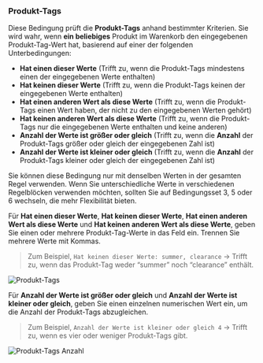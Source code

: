 ### Produkt-Tags

Diese Bedingung prüft die **Produkt-Tags** anhand bestimmter Kriterien. Sie wird wahr, wenn **ein beliebiges** Produkt im Warenkorb den eingegebenen Produkt-Tag-Wert hat, basierend auf einer der folgenden Unterbedingungen:

- **Hat einen dieser Werte** (Trifft zu, wenn die Produkt-Tags mindestens einen der eingegebenen Werte enthalten)
- **Hat keinen dieser Werte** (Trifft zu, wenn die Produkt-Tags keinen der eingegebenen Werte enthalten)
- **Hat einen anderen Wert als diese Werte** (Trifft zu, wenn die Produkt-Tags einen Wert haben, der nicht zu den eingegebenen Werten gehört)
- **Hat keinen anderen Wert als diese Werte** (Trifft zu, wenn die Produkt-Tags nur die eingegebenen Werte enthalten und keine anderen)
- **Anzahl der Werte ist größer oder gleich** (Trifft zu, wenn die **Anzahl** der Produkt-Tags größer oder gleich der eingegebenen Zahl ist)
- **Anzahl der Werte ist kleiner oder gleich** (Trifft zu, wenn die **Anzahl** der Produkt-Tags kleiner oder gleich der eingegebenen Zahl ist)

<Warning>
  Sie können diese Bedingung nur mit denselben Werten in der gesamten Regel verwenden. Wenn Sie unterschiedliche Werte in verschiedenen Regelblöcken verwenden möchten, sollten Sie auf Bedingungsset 3, 5 oder 6 wechseln, die mehr Flexibilität bieten.
</Warning>

Für **Hat einen dieser Werte**, **Hat keinen dieser Werte**, **Hat einen anderen Wert als diese Werte** und **Hat keinen anderen Wert als diese Werte**, geben Sie einen oder mehrere Produkt-Tag-Werte in das Feld ein. Trennen Sie mehrere Werte mit Kommas.

> Zum Beispiel, `Hat keinen dieser Werte: summer, clearance` → Trifft zu, wenn das Produkt-Tag weder “summer” noch “clearance” enthält.

<img
  src="/images/essentials/condition-sets/product-tags.webp"
  alt="Produkt-Tags"
/>

Für **Anzahl der Werte ist größer oder gleich** und **Anzahl der Werte ist kleiner oder gleich**, geben Sie einen einzelnen numerischen Wert ein, um die Anzahl der Produkt-Tags abzugleichen.

> Zum Beispiel, `Anzahl der Werte ist kleiner oder gleich 4` → Trifft zu, wenn es vier oder weniger Produkt-Tags gibt.

<img
  src="/images/essentials/condition-sets/count-product-tags.webp"
  alt="Produkt-Tags Anzahl"
/>
